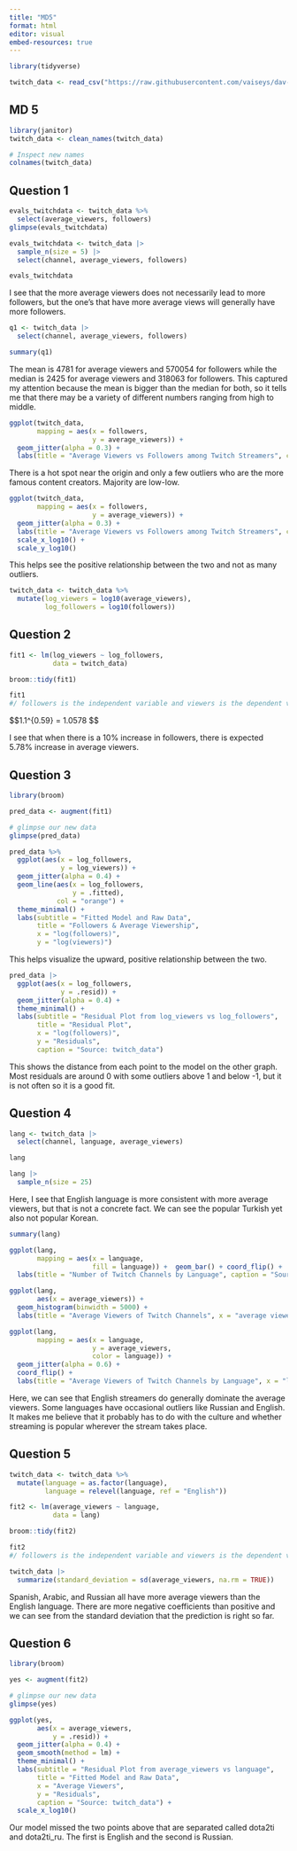 ```yaml
---
title: "MD5"
format: html
editor: visual
embed-resources: true
---
```


```r
library(tidyverse)

twitch_data <- read_csv("https://raw.githubusercontent.com/vaiseys/dav-course/main/Data/twitchdata-update.csv")
```

## MD 5

```r
library(janitor)
twitch_data <- clean_names(twitch_data)

# Inspect new names
colnames(twitch_data)
```

## Question 1

```r
evals_twitchdata <- twitch_data %>%
  select(average_viewers, followers) 
glimpse(evals_twitchdata)
```

```r
evals_twitchdata <- twitch_data |> 
  sample_n(size = 5) |> 
  select(channel, average_viewers, followers)

evals_twitchdata
```

I see that the more average viewers does not necessarily lead to more followers, but the one's that have more average views will generally have more followers.

```r
q1 <- twitch_data |> 
  select(channel, average_viewers, followers)

summary(q1)
```

The mean is 4781 for average viewers and 570054 for followers while the median is 2425 for average viewers and 318063 for followers. This captured my attention because the mean is bigger than the median for both, so it tells me that there may be a variety of different numbers ranging from high to middle.

```r
ggplot(twitch_data, 
       mapping = aes(x = followers, 
                     y = average_viewers)) +
  geom_jitter(alpha = 0.3) +
  labs(title = "Average Viewers vs Followers among Twitch Streamers", caption = "Source: twitch_data", x = "followers", y = "average viewers")
```

There is a hot spot near the origin and only a few outliers who are the more famous content creators. Majority are low-low.

```r
ggplot(twitch_data, 
       mapping = aes(x = followers, 
                     y = average_viewers)) +
  geom_jitter(alpha = 0.3) +
  labs(title = "Average Viewers vs Followers among Twitch Streamers", caption = "Source: twitch_data", x = "log10 of followers", y = "log10 of average viewers") +
  scale_x_log10() +
  scale_y_log10()
```

This helps see the positive relationship between the two and not as many outliers.

```r
twitch_data <- twitch_data %>% 
  mutate(log_viewers = log10(average_viewers), 
         log_followers = log10(followers))
```

## Question 2

```r
fit1 <- lm(log_viewers ~ log_followers,
           data = twitch_data)

broom::tidy(fit1)


```

```r
fit1
#/ followers is the independent variable and viewers is the dependent variable!
```

\$\$1.1\^{0.59} = 1.0578 \$\$

I see that when there is a 10% increase in followers, there is expected 5.78% increase in average viewers.

## Question 3

```r
library(broom)

pred_data <- augment(fit1)

# glimpse our new data 
glimpse(pred_data)
```

```r
pred_data %>% 
  ggplot(aes(x = log_followers, 
             y = log_viewers)) +
  geom_jitter(alpha = 0.4) + 
  geom_line(aes(x = log_followers, 
                y = .fitted), 
            col = "orange") + 
  theme_minimal() +
  labs(subtitle = "Fitted Model and Raw Data", 
       title = "Followers & Average Viewership", 
       x = "log(followers)", 
       y = "log(viewers)")
```

This helps visualize the upward, positive relationship between the two.

```r
pred_data |> 
  ggplot(aes(x = log_followers, 
             y = .resid)) +
  geom_jitter(alpha = 0.4) + 
  theme_minimal() +
  labs(subtitle = "Residual Plot from log_viewers vs log_followers", 
       title = "Residual Plot", 
       x = "log(followers)", 
       y = "Residuals", 
       caption = "Source: twitch_data")
```

This shows the distance from each point to the model on the other graph. Most residuals are around 0 with some outliers above 1 and below -1, but it is not often so it is a good fit.

## Question 4

```r
lang <- twitch_data |> 
  select(channel, language, average_viewers)

lang


```

```r
lang |>  
  sample_n(size = 25) 
```

Here, I see that English language is more consistent with more average viewers, but that is not a concrete fact. We can see the popular Turkish yet also not popular Korean.

```r
summary(lang)
```

```r
ggplot(lang, 
       mapping = aes(x = language, 
                     fill = language)) +  geom_bar() + coord_flip() +
  labs(title = "Number of Twitch Channels by Language", caption = "Source: twitch_data")

```

```r
ggplot(lang, 
       aes(x = average_viewers)) +
  geom_histogram(binwidth = 5000) +
  labs(title = "Average Viewers of Twitch Channels", x = "average viewers", caption = "Source: twitch_data") 


```

```r
ggplot(lang, 
       mapping = aes(x = language, 
                     y = average_viewers, 
                     color = language)) + 
  geom_jitter(alpha = 0.6) + 
  coord_flip() +
  labs(title = "Average Viewers of Twitch Channels by Language", x = "language", y = "average viewers", caption = "Source: twitch_data") 
```

Here, we can see that English streamers do generally dominate the average viewers. Some languages have occasional outliers like Russian and English. It makes me believe that it probably has to do with the culture and whether streaming is popular wherever the stream takes place.

## Question 5

```r
twitch_data <- twitch_data %>% 
  mutate(language = as.factor(language), 
         language = relevel(language, ref = "English"))

```

```r
fit2 <- lm(average_viewers ~ language,
           data = lang)

broom::tidy(fit2)
```

```r
fit2
#/ followers is the independent variable and viewers is the dependent variable!


```

```r
twitch_data |> 
  summarize(standard_deviation = sd(average_viewers, na.rm = TRUE))


```

Spanish, Arabic, and Russian all have more average viewers than the English language. There are more negative coefficients than positive and we can see from the standard deviation that the prediction is right so far.

## Question 6

```r
library(broom)

yes <- augment(fit2)

# glimpse our new data 
glimpse(yes)
```

```r
ggplot(yes, 
       aes(x = average_viewers, 
           y = .resid)) +
  geom_jitter(alpha = 0.4) + 
  geom_smooth(method = lm) +
  theme_minimal() +
  labs(subtitle = "Residual Plot from average_viewers vs language", 
       title = "Fitted Model and Raw Data", 
       x = "Average Viewers", 
       y = "Residuals", 
       caption = "Source: twitch_data") +
  scale_x_log10()
```

Our model missed the two points above that are separated called dota2ti and dota2ti_ru. The first is English and the second is Russian.
